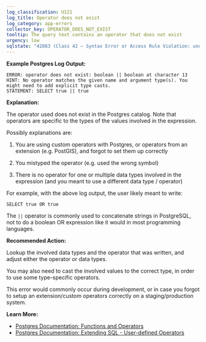 ```yaml
---
log_classification: U121
log_title: Operator does not exist
log_category: app-errors
collector_key: OPERATOR_DOES_NOT_EXIST
tooltip: The query text contains an operator that does not exist
urgency: low
sqlstate: "42883 (Class 42 — Syntax Error or Access Rule Violation: undefined_function)"
---
```


**Example Postgres Log Output:**

```
ERROR: operator does not exist: boolean || boolean at character 13
HINT: No operator matches the given name and argument type(s). You might need to add explicit type casts.
STATEMENT: SELECT true || true
```

**Explanation:**

The operator used does not exist in the Postgres catalog. Note that operators
are specific to the types of the values involved in the expression.

Possibly explanations are:

1. You are using custom operators with Postgres, or operators from an extension (e.g. PostGIS), and forgot to set them up correctly

2. You mistyped the operator (e.g. used the wrong symbol)

3. There is no operator for one or multiple data types involved in the expression (and you meant to use a different data type / operator)

For example, with the above log output, the user likely meant to write:

```
SELECT true OR true
```

The `||` operator is commonly used to concatenate strings in PostgreSQL,
not to do a boolean OR expression like it would in most programming languages.

**Recommended Action:**

Lookup the involved data types and the operator that was written, and adjust either
the operator or data types.

You may also need to cast the involved values to the correct type, in order to use
some type-specific operators.

This error would commonly occur during development, or in case you forgot to setup
an extension/custom operators correctly on a staging/production system.

**Learn More:**

* [Postgres Documentation: Functions and Operators](https://www.postgresql.org/docs/current/static/functions.html)
* [Postgres Documentation: Extending SQL - User-defined Operators](https://www.postgresql.org/docs/current/static/xoper.html)
